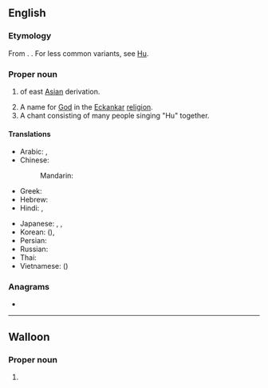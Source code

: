 {{also|Appendix:Variations of "hu"}}
==English==
{{wikipedia}}
===Etymology===
From {{der|en|zh|胡}}. {{doublet|en|Wu}}. For less common variants, see [[w:Hu (surname)|Hu]].

===Proper noun===
{{en-proper noun}}

# {{surname|en|common|from=Chinese|nodot=1}} of east [[Asia]]n derivation.
# A name for [[God]] in the [[Eckankar]] [[religion]].
# A chant consisting of many people singing "Hu" together.

====Translations====
{{trans-top|Chinese surname}}
* Arabic: {{t+|ar|هُو}}, {{t|ar|خُو}}
* Chinese:
*: Mandarin: {{t+|cmn|胡|tr=Hú|sc=Hani}}
* Greek: {{t|el|Χου}}
* Hebrew: {{t|he|חו}}
* Hindi: {{t+|hi|हु}}, {{t|hi|ख़ू}}
{{trans-mid}}
* Japanese: {{t+|ja|胡|tr=こ, Ko}}, {{t|ja|ホゥー|tr=Hū}}, {{t|ja|フー|tr=Fū}}
* Korean: {{t+|ko|^호}} ({{t+|ko|胡|sc=Hani}}), {{t+|ko|^후}}
* Persian: {{t+|fa|هو}}
* Russian: {{t+|ru|Ху}}
* Thai: {{t+|th|หู}}
* Vietnamese: {{t|vi|Hồ}} ({{t|vi|胡|sc=Hani}})
{{trans-bottom}}

===Anagrams===
* {{anagrams|en|a=hu|uh}}

----

==Walloon==

===Proper noun===
{{head|wa|proper noun}}

# {{place|wa|municipality|c/Belgium|t=Huy}}